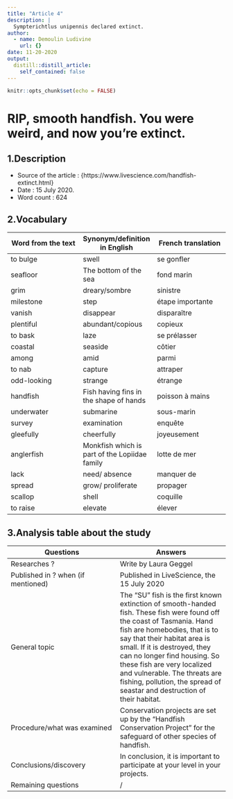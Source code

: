 ```yaml
---
title: "Article 4"
description: |
  Sympterichtlus unipennis declared extinct.
author:
  - name: Demoulin Ludivine
    url: {}
date: 11-20-2020
output:
  distill::distill_article:
    self_contained: false
---
```


```r
knitr::opts_chunk$set(echo = FALSE)
```

# RIP, smooth handfish. You were weird, and now you’re extinct.

## 1.Description

- Source of the article : {https://www.livescience.com/handfish-extinct.html} 
- Date : 15 July 2020.
- Word count : 624

## 2.Vocabulary

| Word from the text | Synonym/definition in English | French translation |
| --- | --- | --- |
| to bulge | swell | se gonfler |
| seafloor | The bottom of the sea | fond marin |
| grim | dreary/sombre | sinistre |
| milestone | step | étape importante |
| vanish | disappear | disparaître |
| plentiful | abundant/copious | copieux |
| to bask | laze | se prélasser |
| coastal | seaside | côtier |
| among | amid | parmi |
| to nab | capture | attraper |
| odd-looking | strange | étrange |
| handfish | Fish having fins in the shape of hands | poisson à mains |
| underwater | submarine | sous-marin |
| survey | examination | enquête |
| gleefully | cheerfully | joyeusement |
| anglerfish | Monkfish which is part of the Lopiidae family | lotte de mer |
| lack | need/ absence | manquer de |
| spread | grow/ proliferate | propager |
| scallop | shell | coquille |
| to raise | elevate | élever |

## 3.Analysis table about the study

| Questions | Answers |
| --- | --- |
| Researches ? | Write by Laura Geggel |
| Published in ? when (if mentioned) | Published in LiveScience, the 15 July 2020 |
| General topic | The "SU" fish is the first known extinction of smooth-handed fish. These fish were found off the coast of Tasmania. Hand fish are homebodies, that is to say that their habitat area is small. If it is destroyed, they can no longer find housing. So these fish are very localized and vulnerable. The threats are fishing, pollution, the spread of seastar and destruction of their habitat. |
| Procedure/what was examined | Conservation projects are set up by the "Handfish Conservation Project" for the safeguard of other species of handfish. |
| Conclusions/discovery | In conclusion, it is important to participate at your level in your projects. |
| Remaining questions | / |
